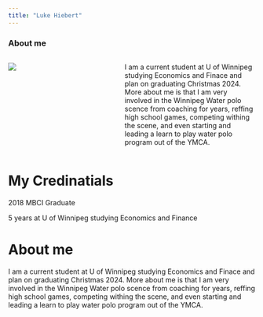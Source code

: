 ```yaml
---
title: "Luke Hiebert"
---
```


### About me



::: columns
::: {.column width="40%"}

![](Luke-stand.jpg)
:::

::: {.column width="50%"}

I am a current student at U of Winnipeg studying Economics and Finace and plan on graduating Christmas 2024. More about me is that I am very involved in the Winnipeg Water polo scence from coaching for years, reffing high school games, competing withing the scene, and even starting and leading  a learn to play water polo program out of the YMCA. 



:::
:::



# My Credinatials
2018 MBCI Graduate

5 years at  U of Winnipeg studying Economics and Finance

# About me

I am a current student at U of Winnipeg studying Economics and Finace and plan on graduating Christmas 2024. More about me is that I am very involved in the Winnipeg Water polo scence from coaching for years, reffing high school games, competing withing the scene, and even starting and leading  a learn to play water polo program out of the YMCA. 


